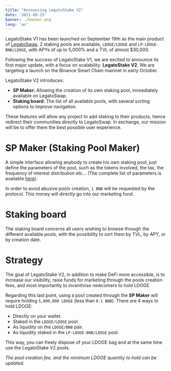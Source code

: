 ```yaml
---
title: "Announcing LegatoStake V2"
date: '2021-09-25'
banner: ./banner.png
lang: 'en'
---
```


LegatoStake V1 has been launched on September 19th as the main product of [LegatoSwap](https://app.lambodoge.org). 2 staking pools are available, `LDOGE/LDOGE` and `LP-LDOGE-BNB/LDOGE`,
with APYs of up to 5,000% and a TVL of almost $30,000.

Following the success of LegatoStake V1, we are excited to announce its first major update, with a focus on scalability: **LegatoStake V2**. We are targeting a launch on the Binance Smart Chain mainnet in early October.

LegatoStake V2 introduces:

- **SP Maker:** Allowing the creation of its own staking pool, immediately available on LegatoSwap.
- **Staking board:** The list of all available pools, with several sorting options to improve navigation.

These features will allow any project to add staking to their products, hence redirect their communities directly to LegatoSwap. In exchange, our mission will be to offer them the best possible user experience.

# SP Maker (Staking Pool Maker)

A simple interface allowing anybody to create his own staking pool, just define the parameters of the pool, such as the tokens involved, the tax, the frequency of interest distribution etc... (The complete list of parameters is available [here](https://lambodoge.org/en/blog/introducing-lamboswap/#lambostake)).

In order to avoid abusive pools creation, `1 BNB` will be requested by the protocol. This money will directly go into our marketing fund.

# Staking board

The staking board concerns all users wishing to browse through the different available pools, with the possibility to sort them by TVL, by APY, or by creation date.

# Strategy

The goal of LegatoStake V2, in addition to make DeFi more accessible, is to increase our visibility, raise funds for marketing through the pools creation fees, and most importantly to incentivise newcomers to hold LDOGE.

Regarding this last point, using a pool created through the **SP Maker** will require holding `5,000,000 LDOGE` (less than `0.1 BNB`). There are 4 ways to hold LDOGE:

- Directly on your wallet.
- Staked in the `LDOGE/LDOGE` pool.
- As liquidity on the `LDOGE/BNB` pair.
- As liquidity staked in the `LP-LDOGE-BNB/LDOGE` pool.

This way, you can freely dispose of your LDOGE bag and at the same time use the LegatoStake V2 pools.

*The pool creation fee, and the minimum LDOGE quantity to hold can be updated.*
